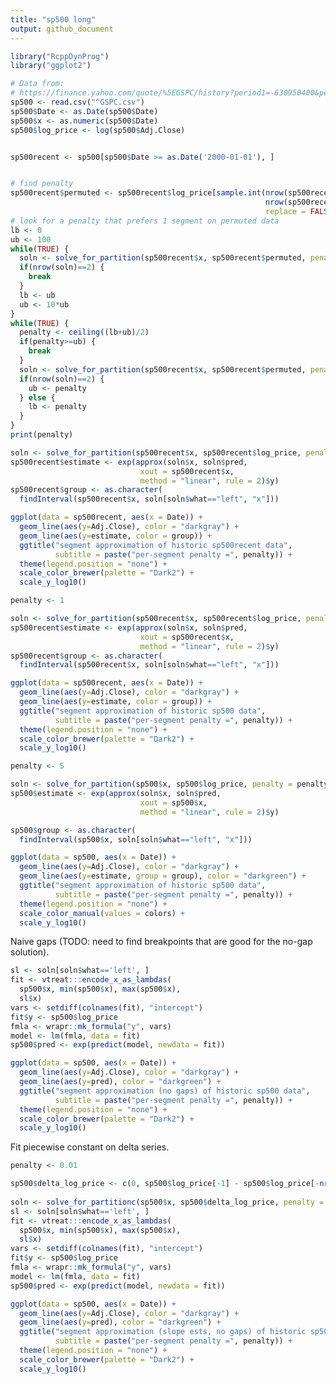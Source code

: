 ```yaml
---
title: "sp500 long"
output: github_document
---
```


```r
library("RcppDynProg")
library("ggplot2")

# Data from: 
# https://finance.yahoo.com/quote/%5EGSPC/history?period1=-630950400&period2=1546416000&interval=1d&filter=history&frequency=1d
sp500 <- read.csv("^GSPC.csv")
sp500$Date <- as.Date(sp500$Date)
sp500$x <- as.numeric(sp500$Date)
sp500$log_price <- log(sp500$Adj.Close)


sp500recent <- sp500[sp500$Date >= as.Date('2000-01-01'), ]


# find penalty
sp500recent$permuted <- sp500recent$log_price[sample.int(nrow(sp500recent), 
                                                         nrow(sp500recent), 
                                                         replace = FALSE)]
# look for a penalty that prefers 1 segment on permuted data
lb <- 0
ub <- 100
while(TRUE) {
  soln <- solve_for_partition(sp500recent$x, sp500recent$permuted, penalty = ub, max_k = 3)
  if(nrow(soln)==2) {
    break
  }
  lb <- ub
  ub <- 10*ub
}
while(TRUE) {
  penalty <- ceiling((lb+ub)/2)
  if(penalty>=ub) {
    break
  }
  soln <- solve_for_partition(sp500recent$x, sp500recent$permuted, penalty = penalty, max_k = 3)
  if(nrow(soln)==2) {
    ub <- penalty
  } else {
    lb <- penalty
  }
}
print(penalty)

soln <- solve_for_partition(sp500recent$x, sp500recent$log_price, penalty = penalty)
sp500recent$estimate <- exp(approx(soln$x, soln$pred, 
                             xout = sp500recent$x, 
                             method = "linear", rule = 2)$y)
sp500recent$group <- as.character(
  findInterval(sp500recent$x, soln[soln$what=="left", "x"]))

ggplot(data = sp500recent, aes(x = Date)) +
  geom_line(aes(y=Adj.Close), color = "darkgray") +
  geom_line(aes(y=estimate, color = group)) +
  ggtitle("segment approximation of historic sp500recent data",
          subtitle = paste("per-segment penalty =", penalty)) +
  theme(legend.position = "none") +
  scale_color_brewer(palette = "Dark2") +
  scale_y_log10()
```

```r
penalty <- 1

soln <- solve_for_partition(sp500recent$x, sp500recent$log_price, penalty = penalty)
sp500recent$estimate <- exp(approx(soln$x, soln$pred, 
                             xout = sp500recent$x, 
                             method = "linear", rule = 2)$y)
sp500recent$group <- as.character(
  findInterval(sp500recent$x, soln[soln$what=="left", "x"]))

ggplot(data = sp500recent, aes(x = Date)) +
  geom_line(aes(y=Adj.Close), color = "darkgray") +
  geom_line(aes(y=estimate, color = group)) +
  ggtitle("segment approximation of historic sp500 data",
          subtitle = paste("per-segment penalty =", penalty)) +
  theme(legend.position = "none") +
  scale_color_brewer(palette = "Dark2") +
  scale_y_log10()
```

```r
penalty <- 5

soln <- solve_for_partition(sp500$x, sp500$log_price, penalty = penalty)
sp500$estimate <- exp(approx(soln$x, soln$pred, 
                             xout = sp500$x, 
                             method = "linear", rule = 2)$y)

sp500$group <- as.character(
  findInterval(sp500$x, soln[soln$what=="left", "x"]))

ggplot(data = sp500, aes(x = Date)) +
  geom_line(aes(y=Adj.Close), color = "darkgray") +
  geom_line(aes(y=estimate, group = group), color = "darkgreen") +
  ggtitle("segment approximation of historic sp500 data",
          subtitle = paste("per-segment penalty =", penalty)) +
  theme(legend.position = "none") +
  scale_color_manual(values = colors) +
  scale_y_log10()
```

Naive gaps (TODO: need to find breakpoints that are good for the no-gap solution).

```r
sl <- soln[soln$what=='left', ]
fit <- vtreat:::encode_x_as_lambdas(
  sp500$x, min(sp500$x), max(sp500$x),
  sl$x)
vars <- setdiff(colnames(fit), "intercept")
fit$y <- sp500$log_price
fmla <- wrapr::mk_formula("y", vars)
model <- lm(fmla, data = fit)
sp500$pred <- exp(predict(model, newdata = fit))

ggplot(data = sp500, aes(x = Date)) +
  geom_line(aes(y=Adj.Close), color = "darkgray") +
  geom_line(aes(y=pred), color = "darkgreen") +
  ggtitle("segment approximation (no gaps) of historic sp500 data",
          subtitle = paste("per-segment penalty =", penalty)) +
  theme(legend.position = "none") +
  scale_color_brewer(palette = "Dark2") +
  scale_y_log10()
```

Fit piecewise constant on delta series.

```r
penalty <- 0.01

sp500$delta_log_price <- c(0, sp500$log_price[-1] - sp500$log_price[-nrow(sp500)])
  
soln <- solve_for_partitionc(sp500$x, sp500$delta_log_price, penalty = penalty)
sl <- soln[soln$what=='left', ]
fit <- vtreat:::encode_x_as_lambdas(
  sp500$x, min(sp500$x), max(sp500$x),
  sl$x)
vars <- setdiff(colnames(fit), "intercept")
fit$y <- sp500$log_price
fmla <- wrapr::mk_formula("y", vars)
model <- lm(fmla, data = fit)
sp500$pred <- exp(predict(model, newdata = fit))

ggplot(data = sp500, aes(x = Date)) +
  geom_line(aes(y=Adj.Close), color = "darkgray") +
  geom_line(aes(y=pred), color = "darkgreen") +
  ggtitle("segment approximation (slope ests, no gaps) of historic sp500 data",
          subtitle = paste("per-segment penalty =", penalty)) +
  theme(legend.position = "none") +
  scale_color_brewer(palette = "Dark2") +
  scale_y_log10()
```

